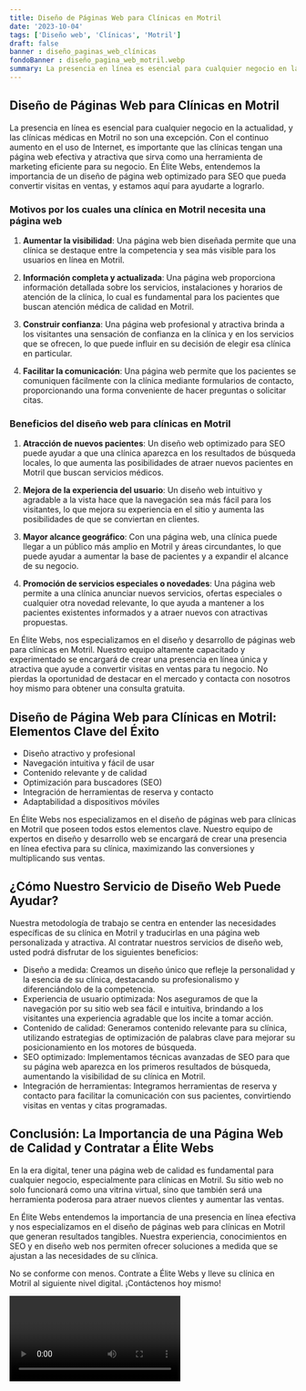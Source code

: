 ```yaml
---
title: Diseño de Páginas Web para Clínicas en Motril
date: '2023-10-04'
tags: ['Diseño web', 'Clínicas', 'Motril']
draft: false
banner : diseño_paginas_web_clínicas
fondoBanner : diseño_pagina_web_motril.webp
summary: La presencia en línea es esencial para cualquier negocio en la actualidad, y las clínicas médicas en Motril no son una excepción. Con el continuo aumento en el uso de Internet, es importante que las clínicas tengan una página web efectiva y atractiva que sirva como una herramienta de marketing eficiente para su negocio. En Élite Webs, entendemos la importancia de un diseño de página web optimizado para SEO que pueda convertir visitas en ventas, y estamos aquí para ayudarte a lograrlo.
---
```


## Diseño de Páginas Web para Clínicas en Motril

La presencia en línea es esencial para cualquier negocio en la actualidad, y las clínicas médicas en Motril no son una excepción. Con el continuo aumento en el uso de Internet, es importante que las clínicas tengan una página web efectiva y atractiva que sirva como una herramienta de marketing eficiente para su negocio. En Élite Webs, entendemos la importancia de un diseño de página web optimizado para SEO que pueda convertir visitas en ventas, y estamos aquí para ayudarte a lograrlo.

### Motivos por los cuales una clínica en Motril necesita una página web

1. **Aumentar la visibilidad**: Una página web bien diseñada permite que una clínica se destaque entre la competencia y sea más visible para los usuarios en línea en Motril.

2. **Información completa y actualizada**: Una página web proporciona información detallada sobre los servicios, instalaciones y horarios de atención de la clínica, lo cual es fundamental para los pacientes que buscan atención médica de calidad en Motril.

3. **Construir confianza**: Una página web profesional y atractiva brinda a los visitantes una sensación de confianza en la clínica y en los servicios que se ofrecen, lo que puede influir en su decisión de elegir esa clínica en particular.

4. **Facilitar la comunicación**: Una página web permite que los pacientes se comuniquen fácilmente con la clínica mediante formularios de contacto, proporcionando una forma conveniente de hacer preguntas o solicitar citas.

### Beneficios del diseño web para clínicas en Motril

1. **Atracción de nuevos pacientes**: Un diseño web optimizado para SEO puede ayudar a que una clínica aparezca en los resultados de búsqueda locales, lo que aumenta las posibilidades de atraer nuevos pacientes en Motril que buscan servicios médicos.

2. **Mejora de la experiencia del usuario**: Un diseño web intuitivo y agradable a la vista hace que la navegación sea más fácil para los visitantes, lo que mejora su experiencia en el sitio y aumenta las posibilidades de que se conviertan en clientes.

3. **Mayor alcance geográfico**: Con una página web, una clínica puede llegar a un público más amplio en Motril y áreas circundantes, lo que puede ayudar a aumentar la base de pacientes y a expandir el alcance de su negocio.

4. **Promoción de servicios especiales o novedades**: Una página web permite a una clínica anunciar nuevos servicios, ofertas especiales o cualquier otra novedad relevante, lo que ayuda a mantener a los pacientes existentes informados y a atraer nuevos con atractivas propuestas.

En Élite Webs, nos especializamos en el diseño y desarrollo de páginas web para clínicas en Motril. Nuestro equipo altamente capacitado y experimentado se encargará de crear una presencia en línea única y atractiva que ayude a convertir visitas en ventas para tu negocio. No pierdas la oportunidad de destacar en el mercado y contacta con nosotros hoy mismo para obtener una consulta gratuita.

<GifSeo />

<Cta />

## Diseño de Página Web para Clínicas en Motril: Elementos Clave del Éxito

- Diseño atractivo y profesional
- Navegación intuitiva y fácil de usar
- Contenido relevante y de calidad
- Optimización para buscadores (SEO)
- Integración de herramientas de reserva y contacto
- Adaptabilidad a dispositivos móviles

En Élite Webs nos especializamos en el diseño de páginas web para clínicas en Motril que poseen todos estos elementos clave. Nuestro equipo de expertos en diseño y desarrollo web se encargará de crear una presencia en línea efectiva para su clínica, maximizando las conversiones y multiplicando sus ventas.

## ¿Cómo Nuestro Servicio de Diseño Web Puede Ayudar?

Nuestra metodología de trabajo se centra en entender las necesidades específicas de su clínica en Motril y traducirlas en una página web personalizada y atractiva. Al contratar nuestros servicios de diseño web, usted podrá disfrutar de los siguientes beneficios:

- Diseño a medida: Creamos un diseño único que refleje la personalidad y la esencia de su clínica, destacando su profesionalismo y diferenciándolo de la competencia.
- Experiencia de usuario optimizada: Nos aseguramos de que la navegación por su sitio web sea fácil e intuitiva, brindando a los visitantes una experiencia agradable que los incite a tomar acción.
- Contenido de calidad: Generamos contenido relevante para su clínica, utilizando estrategias de optimización de palabras clave para mejorar su posicionamiento en los motores de búsqueda.
- SEO optimizado: Implementamos técnicas avanzadas de SEO para que su página web aparezca en los primeros resultados de búsqueda, aumentando la visibilidad de su clínica en Motril.
- Integración de herramientas: Integramos herramientas de reserva y contacto para facilitar la comunicación con sus pacientes, convirtiendo visitas en ventas y citas programadas.

## Conclusión: La Importancia de una Página Web de Calidad y Contratar a Élite Webs

En la era digital, tener una página web de calidad es fundamental para cualquier negocio, especialmente para clínicas en Motril. Su sitio web no solo funcionará como una vitrina virtual, sino que también será una herramienta poderosa para atraer nuevos clientes y aumentar las ventas.

En Élite Webs entendemos la importancia de una presencia en línea efectiva y nos especializamos en el diseño de páginas web para clínicas en Motril que generan resultados tangibles. Nuestra experiencia, conocimientos en SEO y en diseño web nos permiten ofrecer soluciones a medida que se ajustan a las necesidades de su clínica.

No se conforme con menos. Contrate a Élite Webs y lleve su clínica en Motril al siguiente nivel digital. ¡Contáctenos hoy mismo!

<Video />

<CtaBot job='Clínicas' city='Motril'/>

<Gmaps query='Motril+españa+maps' />
